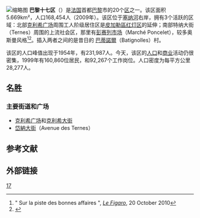 {{Infobox settlement
| name                    = 巴黎十七区
| other_name              = {{lang-fr|17<sup>e</sup> arrondissement de Paris}}
| settlement_type         = [[巴黎区份|巴黎区份]]
| image_skyline           = From the Eiffel Tower.jpg
| image_caption           = 十七区南部
| image_map               = Paris 17e arr jms.gif
| map_caption             = 该区在[[巴黎|巴黎]]的位置
| latd =  | latm =  | lats =  | latNS = 
| longd =  | longm =  | longs =  | longEW = 
| coordinates_region      = FR
| subdivision_type        = 国家
| subdivision_name        = [[法国|法国]]
| subdivision_type1       = [[法国大区|大区]]
| subdivision_name1       = [[法蘭西島大區|法兰西岛]]
| subdivision_type2       = [[省_(法国)|省]]
| subdivision_name2       = [[巴黎|巴黎]]
| subdivision_type3       = 
| subdivision_name3       = 
| subdivision_type4       = 
| subdivision_name4       = 
| subdivision_type5       = [[市镇_(法国)|市镇]]
| subdivision_name5       = [[巴黎|巴黎]]
| leader_party            = 
| leader_title            = 
| leader_name             = 
| leader_title1           = 
| leader_name1            = 
| unit_pref               = 
| area_footnotes          = 
| area_total_km2          = 5.669
| elevation_m             = 
| elevation_max_m         = 
| elevation_min_m         = 
| population_footnotes    = {{France metadata Wikidata|population_footnotes}} 
| population_total        = {{France metadata Wikidata|population_total}}
| population_as_of        = {{France metadata Wikidata|population_as_of}}
| population_est          = 
| pop_est_as_of           = 
| population_density_km2  = 
| population_demonym      = 
| postal_code_type        = 
| postal_code             = 
| area_code_type          = 
| area_code               = 
| blank_name_sec1         = 
| blank_info_sec1         = 
| footnotes               = 
}}
{{arrondissements}}
[[File:Jean_Leclaire's_statue,_2009-07-31_016.jpg|缩略图]]
'''巴黎十七区'''（{{lang-fr|'''17<sup>e</sup> arrondissement de Paris'''}}）是[[法国|法国]]首都[[巴黎|巴黎]]市的20个[[巴黎区份|区]]之一。该区面积5.669km²，人口168,454人（2009年）。该区位于[[塞纳河|塞纳河]]右岸，拥有3个活跃的区域：北部[[克利希广场|克利希广场]]周围工人阶级居住区是[[皮加勒區|皮加勒區]][[红灯区|红灯区]]的延伸；南部特纳大街（Ternes）周围的上流社会区，那里有[[彭赛列市场|彭赛列市场]]（Marché Poncelet），较多奥斯曼风格<ref>" Sur la piste des bonnes affaires ", ''[[Le_Figaro|Le Figaro]]'', 20 October 2010</ref><ref>{{cite web|url=http://www.durififiauxbatignolles.com/spip.php?article334|title=Les Epinettes, conservatoire d'architecture|website=durififiauxbatignolles.com|archive-url=https://web.archive.org/web/20120323142814/http://www.durififiauxbatignolles.com/spip.php?article334|archive-date=23 March 2012|url-status=dead}}</ref>。插入两者之间的是昔日的 [[巴蒂諾爾|巴蒂諾爾]]（Batignolles）村。

该区的人口峰值出现于1954年，有231,987人。今天，该区的[[人口|人口]]和[[商业|商业]]活动仍很密集，1999年有160,860位居民，和92,267个工作岗位。人口密度为每平方公里28,277人。

== 名胜 ==
<!-- *[[Musée_national_Jean-Jacques_Henner|Musée national Jean-Jacques Henner]]
*[[Palais_des_congrès_de_Paris|Palais des Congrès]] and [[Hôtel_Concorde_Lafayette|Hôtel Concorde Lafayette]]
*[[Parc_Monceau|Parc Monceau]]
*[[Square_des_Batignolles|Square des Batignolles]]
*[[Marché_Poncelet|Marché Poncelet]] -->

=== 主要街道和广场 ===
* [[克利希广场|克利希广场]]和[[克利希大街|克利希大街]]
* [[岱納大街|岱納大街]]（Avenue des Ternes）

== 参考文献 ==
{{reflist}}

== 外部链接 ==
{{Wikivoyage|巴黎}}
{{commonscat|Paris XVIIe arrondissement}}

{{巴黎}}
{{coord|48|52|56.08|N|2|18|28.22|E|region:FR_type:city|display=title}}

[[Category:巴黎区份|17]]